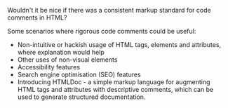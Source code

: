 Wouldn't it be nice if there was a consistent markup standard for code comments in HTML?

Some scenarios where rigorous code comments could be useful:

- Non-intuitive or hackish usage of HTML tags, elements and attributes, where explanation would help
- Other uses of non-visual elements
- Accessibility features
- Search engine optimisation (SEO) features
- Introducing HTMLDoc - a simple markup language for augmenting HTML tags and attributes with descriptive comments, which can be used to generate structured documentation.

